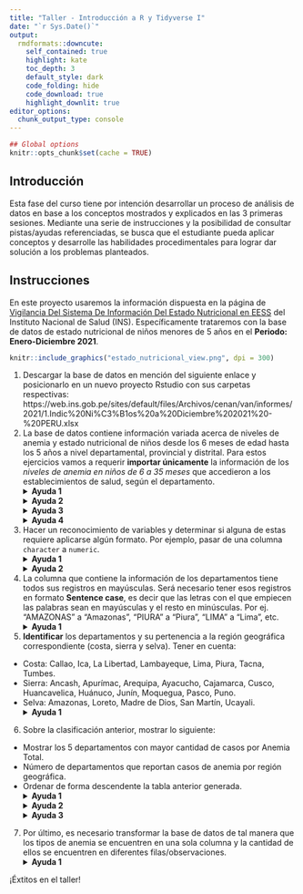 ```yaml
---
title: "Taller - Introducción a R y Tidyverse I"
date: "`r Sys.Date()`"
output: 
  rmdformats::downcute:
    self_contained: true
    highlight: kate
    toc_depth: 3
    default_style: dark
    code_folding: hide
    code_download: true
    highlight_downlit: true
editor_options: 
  chunk_output_type: console
---
```


```r
## Global options
knitr::opts_chunk$set(cache = TRUE)
```

## Introducción

Esta fase del curso tiene por intención desarrollar un proceso de análisis de datos en base a los conceptos mostrados y explicados en las 3 primeras sesiones. Mediante una serie de instrucciones y la posibilidad de consultar pistas/ayudas referenciadas, se busca que el estudiante pueda aplicar conceptos y desarrolle las habilidades procedimentales para lograr dar solución a los problemas planteados.

## Instrucciones

En este proyecto usaremos la información dispuesta en la página de [Vigilancia Del Sistema De Información Del Estado Nutricional en EESS](https://web.ins.gob.pe/es/alimentacion-y-nutricion/vigilancia-alimentaria-y-nutricional/vigilancia-del-sistema-de-informacion-del-estado-nutricional-en-%20EESS) del Instituto Nacional de Salud (INS). Específicamente trataremos con la base de datos de estado nutricional de niños menores de 5 años en el **Periodo: Enero-Diciembre 2021**.

```r
knitr::include_graphics("estado_nutricional_view.png", dpi = 300)
```

1. Descargar la base de datos en mención del siguiente enlace y posicionarlo en un nuevo proyecto Rstudio con sus carpetas respectivas: https://web.ins.gob.pe/sites/default/files/Archivos/cenan/van/informes/2021/1.Indic%20Ni%C3%B1os%20a%20Diciembre%202021%20-%20PERU.xlsx
2. La base de datos contiene información variada acerca de niveles de anemia y estado nutricional de niños desde los 6 meses de edad hasta los 5 años a nivel departamental, provincial y distrital. Para estos ejercicios vamos a requerir **importar únicamente** la información de los *niveles de anemia en niños de 6 a 35 meses* que accedieron a los establecimientos de salud, según el departamento.
<details>
  <summary>**Ayuda 1**</summary>
  <p>Esta data se encuentra en la hoja (sheet) **Anemia 6-35m x DEP**</p>
</details>
<details>
  <summary>**Ayuda 2**</summary>
  <p>Para importar una hoja de excel en específico se puede usar el argumento `sheet` dentro de la función `read_excel` del paquete `readxl`.</p>
</details>
<details>
  <summary>**Ayuda 3**</summary>
  <p>Para omitir la lectura de filas iniciales que podrían no contener información relevante, revisa el argumento `skip` de la función `read_excel`.</p>
</details>
<details>
  <summary>**Ayuda 4**</summary>
  <p>Si se tiene una fila que no forma parte de los valores de los datos que persiste a pesar de usar el argumento `skip`, se puede retirar mediante el uso de la función `slice()`. Recordar que si se usa el signo `-` dentro de esa función se está dando la indicación de **retirar** la fila en lugar de seleccionarla.</p>
</details>
3. Hacer un reconocimiento de variables y determinar si alguna de estas requiere aplicarse algún formato. Por ejemplo, pasar de una columna `character` a `numeric`.
<details>
  <summary>**Ayuda 1**</summary>
  <p>Para el reconocimiento de variables se puede usar la función `glimpse()`</p>
</details>
<details>
  <summary>**Ayuda 2**</summary>
  <p>El formateo de los datos se puede hacer con la función `mutate()`. Además existen 2 funciones bases que podrían ser útiles (alguna de ellas): `as.character()` y `as.numeric()`.</p>
</details>
4. La columna que contiene la información de los departamentos tiene todos sus registros en mayúsculas. Será necesario tener esos registros en formato **Sentence case**, es decir que las letras con el que empiecen las palabras sean en mayúsculas y el resto en minúsculas. Por ej. “AMAZONAS” a “Amazonas”, “PIURA” a “Piura”, “LIMA” a “Lima”, etc.
<details>
  <summary>**Ayuda 1**</summary>
  <p>Las funciones `mutate()` y `str_to_sentence()` serán útiles para completar esta petición.</p>
</details>
5. **Identificar** los departamentos y su pertenencia a la región geográfica correspondiente (costa, sierra y selva). Tener en cuenta:
  - Costa: Callao, Ica, La Libertad, Lambayeque, Lima, Piura, Tacna, Tumbes.
  - Sierra: Ancash, Apurímac, Arequipa, Ayacucho, Cajamarca, Cusco, Huancavelica, Huánuco, Junín, Moquegua, Pasco, Puno.
  - Selva: Amazonas, Loreto, Madre de Dios, San Martín, Ucayali.
<details>
  <summary>**Ayuda 1**</summary>
  <p>Para clasificar una variable existente, revisar: `mutate()` y `case_when()`.</p>
</details>
6. Sobre la clasificación anterior, mostrar lo siguiente:
  - Mostrar los 5 departamentos con mayor cantidad de casos por Anemia Total.
  - Número de departamentos que reportan casos de anemia por región geográfica.
  - Ordenar de forma descendente la tabla anterior generada.
<details>
  <summary>**Ayuda 1**</summary>
  <p>La función `slice_max()` es útil para seleccionar los casos más frecuentes en base a otra (cantidad, por ej.)</p>
</details>
<details>
  <summary>**Ayuda 2**</summary>
  <p>La función `count()` es útil para generar tablas de frecuencias y contabilizar casos.</p>
</details>
<details>
  <summary>**Ayuda 3**</summary>
  <p>Revisar: Uso de `arrange()` y `desc()`.</p>
</details>
7. Por último, es necesario transformar la base de datos de tal manera que los tipos de anemia se encuentren en una sola columna y la cantidad de ellos se encuentren en diferentes filas/observaciones. 
<details>
  <summary>**Ayuda 1**</summary>
  <p>La función `pivot_longer()` puede agrupar varias columnas en una sola.</p>
</details>

¡Éxtitos en el taller!